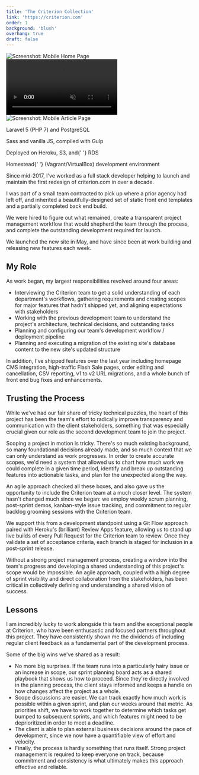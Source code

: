 ```yaml
---
title: 'The Criterion Collection'
link: 'https://criterion.com'
order: 1
background: 'blush'
overhang: true
draft: false
---
```




<Gallery>
  <GalleryItem>
    <Browser>
      <Still src={imageDesktopHome} alt="Screenshot: Desktop Home Page"  />
    </Browser>
  </GalleryItem>

<GalleryItem>
  <Device>
    <img src={imageMobileHome} alt="Screenshot: Mobile Home Page" />
  </Device>
</GalleryItem>

<GalleryItem>
  <Browser>
    <Still src={imageDesktopFilm} alt="Screenshot: Desktop Film Page" />
  </Browser>
</GalleryItem>

<GalleryItem>
  <Browser>
    <Video autoPlay loop muted>
      <source src={videoMP4Slideshow} type="video/mp4" />
    </Video>
  </Browser>
</GalleryItem>

<GalleryItem>
  <Device>
    <img src={imageMobileArticle} alt="Screenshot: Mobile Article Page" />
  </Device>
</GalleryItem>

<GalleryItem>
  <Browser>
    <Still
      src={imageDesktopCollection}
      alt="Screenshot: Desktop Collection Page"
    />
  </Browser>
</GalleryItem>

</Gallery>

<PostColumn>

<Stack>
  <List>
    <ListItem>
      <p>Laravel 5 (PHP 7) and PostgreSQL</p>
    </ListItem>
    <ListItem>
      <p>Sass and vanilla JS, compiled with Gulp</p>
    </ListItem>
    <ListItem>
      <p>
        Deployed on Heroku, S3, and{' '}
        <Link to="https://aws.amazon.com/rds/">RDS</Link>
      </p>
    </ListItem>
    <ListItem>
      <p>
        <Link to="https://github.com/laravel/homestead">Homestead</Link>{' '}
        (Vagrant/VirtualBox) development environment
      </p>
    </ListItem>
  </List>
</Stack>

<Markdown>

Since mid-2017, I've worked as a full stack developer helping to launch and maintain the first redesign of <Link to="https://criterion.com">criterion.com</Link> in over a decade.

I was part of a small team contracted to pick up where a prior agency had left off, and inherited a beautifully-designed set of static front end templates and a partially completed back end build.

We were hired to figure out what remained, create a transparent project management workflow that would shepherd the team through the process, and complete the outstanding development required for launch.

We launched the new site in May, and have since been at work building and releasing new features each week.

## My Role

As work began, my largest responsibilities revolved around four areas:

- Interviewing the Criterion team to get a solid understanding of each department's workflows, gathering requirements and creating scopes for major features that hadn't shipped yet, and aligning expectations with stakeholders
- Working with the previous development team to understand the project's architecture, technical decisions, and outstanding tasks
- Planning and configuring our team's development workflow / deployment pipeline
- Planning and executing a migration of the existing site's database content to the new site's updated structure

In addition, I've shipped features over the last year including homepage CMS integration, high-traffic Flash Sale pages, order editing and cancellation, CSV reporting, v1 to v2 URL migrations, and a whole bunch of front end bug fixes and enhancements.

</Markdown>

<Browser description="A partial view of Criterion's Flash Sale page. This event is held twice a year and drives huge bursts of traffic to the site for 24 hours at a time.">
  <Still
    src={imageDesktopFlashSale}
    alt="Screenshot: 24-Hour Flash Sale page"
  />
</Browser>

<Markdown>

## Trusting the Process

While we've had our fair share of tricky technical puzzles, the heart of this project has been the team's effort to radically improve transparency and communication with the client stakeholders, something that was especially crucial given our role as the second development team to join the project.

Scoping a project in motion is tricky. There's so much existing background, so many foundational decisions already made, and so much context that we can only understand as work progresses. In order to create accurate scopes, we'd need a system that allowed us to chart how much work we could complete in a given time period, identify and break up outstanding features into actionable tasks, and plan for the unexpected along the way.

An agile approach checked all these boxes, and also gave us the opportunity to include the Criterion team at a much closer level. The system hasn't changed much since we began: we employ weekly scrum planning, post-sprint demos, kanban-style issue tracking, and commitment to regular backlog grooming sessions with the Criterion team.

We support this from a development standpoint using a Git Flow approach paired with Heroku's (brilliant) Review Apps feature, allowing us to stand up live builds of every Pull Request for the Criterion team to review. Once they validate a set of acceptance criteria, each branch is staged for inclusion in a post-sprint release.

Without a strong project management process, creating a window into the team's progress and developing a shared understanding of this project's scope would be impossible. An agile approach, coupled with a high degree of sprint visibility and direct collaboration from the stakeholders, has been critical in collectively defining and understanding a shared vision of success.

## Lessons

I am incredibly lucky to work alongside this team and the exceptional people at Criterion, who have been enthusastic and focused partners throughout this project. They have consistently shown me the dividends of including regular client feedback as a fundamental part of the development process.

Some of the big wins we've shared as a result:

- No more big surprises. If the team runs into a particularly hairy issue or an increase in scope, our sprint planning board acts as a shared playbook that shows us how to proceed. Since they're directly involved in the planning process, the client stays informed and keeps a handle on how changes affect the project as a whole.
- Scope discussions are easier. We can track exactly how much work is possible within a given sprint, and plan our weeks around that metric. As priorities shift, we have to work together to determine which tasks get bumped to subsequent sprints, and which features might need to be deprioritized in order to meet a deadline.
- The client is able to plan external business decisions around the pace of development, since we now have a quantifiable view of effort and velocity.
- Finally, the process is hardly something that runs itself. Strong project management is required to keep everyone on track, because commitment and consistency is what ultimately makes this approach effective and reliable.

</Markdown>

</PostColumn>
